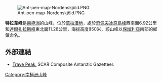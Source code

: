 {{unreferenced|time=2013-10-27T05:40:23+00:00}}
[[Image:Ant-pen-map-Nordenskjöld.PNG|thumb]]

{{coord|64|17|15|S|59|54|59|W|display=title}}

'''特拉韋峰'''是[[南極洲|南極洲]]的山峰，位於[[葛拉漢地|葛拉漢地]]，處於[[奇佩夫冰原島峰|奇佩夫冰原島峰]]西南面6.92公里和[[達爾扎拉斯峰|達爾扎拉斯峰]]東北面11.28公里，海拔高度850米，該山峰以[[保加利亞|保加利亞]]南部的鄉鎮命名。

==外部連結==
* [http://data.aad.gov.au/aadc/gaz/scar/display_name.cfm?gaz_id=137285 Trave Peak.] {{Wayback|url=http://data.aad.gov.au/aadc/gaz/scar/display_name.cfm?gaz_id=137285 |date=20120614040451 }} SCAR Composite Antarctic Gazetteer.

{{DEFAULTSORT:Trave Peak}}
[[Category:南極洲山峰|Category:南極洲山峰]]


{{NordenskjöldCoast-geo-stub}}